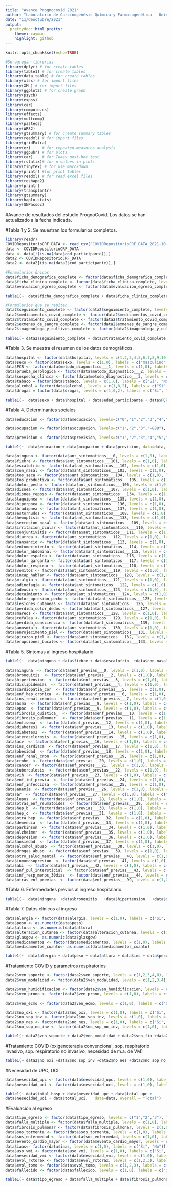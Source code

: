 ```yaml
---
title: "Avance Prognocovid 2021"
author: "Laboratorio de Carcinogenésis Química y Farmacogenética - Universidad de Chile"
date: "11/deoctubre/2021"
output: 
  prettydoc::html_pretty:
    theme: cayman
    highlight: github
---
```


```r
knitr::opts_chunk$set(echo=TRUE)
```



```r

#Se agregan librerias
library(dplyr) # for create tables
library(table1) # for create tables
library(data.table) # for create tables
library(xlsx) # for import files
library(XML) # for import files
library(ggplot2) # for create graph 
library(psych) 
library(expss)
library(car)
library(compute.es)
library(effects)
library(multcomp)
library(pastecs)
library(WRS2)
library(gtsummary) # for create summary tables
library(readxl) # for import files
library(gridExtra)
library(ez)     # for repeated-measures analysis
library(ggpubr) # for plots
library(car)    # for Tukey post-hoc test
library(rstatix)# for p-values in plots
library(tinytex) # for use marckdown
library(printr) #for print tables
library(readxl) # for read excel files
library(reshape2)
library(printr)
library(transplantr) 
library(gtsummary)
library(haplo.stats)
library(SNPassoc)

```

#Avance de resultados del estudio PrognoCovid. Los datos se han actualizado a la fecha indicada. 

#Tabla 1 y 2. Se muestran los formularios completos.

```r
library(readr)
COVIDRepositorioCRF_DATA <- read_csv("COVIDRepositorioCRF_DATA_2021-10-11_2247.csv")
data <- COVIDRepositorioCRF_DATA
data <- data[!(is.na(data$cod_participante)),]
data2 <- COVIDRepositorioCRF_DATA
data2 <- data2[(is.na(data2$cod_participante)),]
```


```r
#Formularios únicos
data$ficha_demografica_complete <- factor(data$ficha_demografica_complete, levels=c(0,1,2), labels = c("Incomplete","Unverified","Complete"))
data$ficha_clinica_complete <- factor(data$ficha_clinica_complete, levels=c(0,1,2), labels = c("Incomplete","Unverified","Complete"))
data$evaluacion_egreso_complete <- factor(data$evaluacion_egreso_complete, levels=c(0,1,2), labels = c("Incomplete","Unverified","Complete"))


```

```r
table1(~  data$ficha_demografica_complete + data$ficha_clinica_complete + data$evaluacion_egreso_complete, data=data, overall = "Total")

```


```r

#Formularios que se repiten
data2$seguimiento_complete <- factor(data2$seguimiento_complete, levels=c(0,1,2), labels = c("Incomplete","Unverified","Complete"))
data2$medicamentos_covid_complete <- factor(data2$medicamentos_covid_complete, levels=c(0,1,2), labels = c("Incomplete","Unverified","Complete"))
data2$tratamiento_covid_complete <- factor(data2$tratamiento_covid_complete, levels=c(0,1,2), labels = c("Incomplete","Unverified","Complete"))
data2$exmenes_de_sangre_complete <- factor(data2$exmenes_de_sangre_complete, levels=c(0,1,2), labels = c("Incomplete","Unverified","Complete"))
data2$imagenologa_y_cultivos_complete <- factor(data2$imagenologa_y_cultivos_complete, levels=c(0,1,2), labels = c("Incomplete","Unverified","Complete"))


```

```r
table1(~ data2$seguimiento_complete + data2$tratamiento_covid_complete + data2$medicamentos_covid_complete + data2$imagenologa_y_cultivos_complete, data=data2, overall = "Total")
```



#Tabla 3. Se muestra el resumen de los datos demográficos. 


```r
data$hospital <- factor(data$hospital, levels = c(1,2,3,4,5,6,7,8,9,10,11,12), labels = c("HAP", "UCH", "HSJ", "FAL", "HIG", "TEM", "TAR", "ANT", "VAL", "MAG", "HDS", "UDA"))
data$sexo <- factor(data$sexo, levels = c(1,0), labels = c("masculino", "femenino"))
data$PCR <- factor(data$metodo_diagnostico___1, levels = c(1,0), labels = c("Si", "No"))
data$prueba_serologica <- factor(data$metodo_diagnostico___2, levels = c(1,0), labels = c("Si", "No"))
data$sospecha_clinica <- factor(data$metodo_diagnostico___3, levels = c(1,0), labels = c("Si", "No"))
data$tabaco = factor(data$tabaco, levels = c(1,0), labels = c("Si", "No"))
data$alcohol = factor(data$alcohol, levels = c(1,0,2), labels = c("Si", "No", "Suspendido"))
data$drogas = factor(data$drogas, levels = c(1,0,2), labels = c("Si", "No", "Suspendido"))

```



```r
table1(~  data$sexo + data$hospital + data$edad_participante + data$PCR + data$prueba_serologica + data$sospecha_clinica + data$tabaco + data$alcohol + data$drogas, data=data, overall = "Total")

```

#Tabla 4. Determinantes sociales


```r
data$educacion <- factor(data$educacion, levels=c("0","1","2","3","4","5","6","7","8","9","-888"), labels = c("Ninguno","Analfabeto","Básico completo","Medio completo","Técnico profesional completo","Universitario completo","Básico incompleto","Medio incompleto","Técnico profesional incompleto","Universitario incompleto","No Sabe / No determinado"))

data$ocupacion <- factor(data$ocupacion, levels=c("1","2","3","-888"), labels = c("Activo","Inactivo","Cesante","No Sabe / No determinado"))

data$prevision <- factor(data$prevision, levels=c("1","2","3","4","5","99"), labels = c("Sistema Público FONASA","F.F.A.A y de orden","ISAPRE","Particular","Ninguno","Otro {otra_prevision}"))

```


```r
table1(~  data$educacion + data$ocupacion + data$prevision, data=data, overall = "Total")

```



```r
data$ninguno <- factor(data$ant_sintomaticos___0, levels = c(1,0), labels = c("Si", "No"))
data$fiebre <- factor(data$ant_sintomaticos___101, levels = c(1,0), labels = c("Si", "No"))
data$escalofrio <- factor(data$ant_sintomaticos___102, levels = c(1,0), labels = c("Si", "No"))
data$con_nasal <- factor(data$ant_sintomaticos___103, levels = c(1,0), labels = c("Si", "No"))
data$tos_seca <- factor(data$ant_sintomaticos___104, levels = c(1,0), labels = c("Si", "No"))
data$tos_productiva <- factor(data$ant_sintomaticos___105, levels = c(1,0), labels = c("Si", "No"))
data$dolor_pecho <- factor(data$ant_sintomaticos___106, levels = c(1,0), labels = c("Si", "No"))
data$disnea <- factor(data$ant_sintomaticos___107, levels = c(1,0), labels = c("Si", "No"))
data$disnea_reposo <- factor(data$ant_sintomaticos___134, levels = c(1,0), labels = c("Si", "No"))
data$taquipnea <- factor(data$ant_sintomaticos___135, levels = c(1,0), labels = c("Si", "No"))
data$hiperpnea <- factor(data$ant_sintomaticos___136, levels = c(1,0), labels = c("Si", "No"))
data$bradipnea <- factor(data$ant_sintomaticos___137, levels = c(1,0), labels = c("Si", "No"))
data$estornudos <- factor(data$ant_sintomaticos___108, levels = c(1,0), labels = c("Si", "No"))
data$hemoptisis <- factor(data$ant_sintomaticos___138, levels = c(1,0), labels = c("Si", "No"))
data$secresion_nasal <- factor(data$ant_sintomaticos___109, levels = c(1,0), labels = c("Si", "No"))
data$irritacion_ocular <- factor(data$ant_sintomaticos___110, levels = c(1,0), labels = c("Si", "No"))
data$conjuntivitis <- factor(data$ant_sintomaticos___111, levels = c(1,0), labels = c("Si", "No"))
data$diarrea <- factor(data$ant_sintomaticos___112, levels = c(1,0), labels = c("Si", "No"))
data$cansancio <- factor(data$ant_sintomaticos___113, levels = c(1,0), labels = c("Si", "No"))
data$entumecimiento <- factor(data$ant_sintomaticos___114, levels = c(1,0), labels = c("Si", "No"))
data$dolor_abdominal <- factor(data$ant_sintomaticos___115, levels = c(1,0), labels = c("Si", "No"))
data$dolor_espalda <- factor(data$ant_sintomaticos___116, levels = c(1,0), labels = c("Si", "No"))
data$dolor_garganta <- factor(data$ant_sintomaticos___117, levels = c(1,0), labels = c("Si", "No"))
data$dolor_respirar <- factor(data$ant_sintomaticos___118, levels = c(1,0), labels = c("Si", "No"))
data$vomitos <- factor(data$ant_sintomaticos___119, levels = c(1,0), labels = c("Si", "No"))
data$incap_hablar <- factor(data$ant_sintomaticos___120, levels = c(1,0), labels = c("Si", "No"))
data$mialgia <- factor(data$ant_sintomaticos___121, levels = c(1,0), labels = c("Si", "No"))
data$odinofagia <- factor(data$ant_sintomaticos___122, levels = c(1,0), labels = c("Si", "No"))
data$adeusia <- factor(data$ant_sintomaticos___123, levels = c(1,0), labels = c("Si", "No"))
data$decaimiento <- factor(data$ant_sintomaticos___124, levels = c(1,0), labels = c("Si", "No"))
data$dolor_opresion_pecho <- factor(data$ant_sintomaticos___125, levels = c(1,0), labels = c("Si", "No"))
data$lesiones_cutaneas <- factor(data$ant_sintomaticos___126, levels = c(1,0), labels = c("Si", "No"))
data$perdida_color_dedos <- factor(data$ant_sintomaticos___127, levels = c(1,0), labels = c("Si", "No"))
data$mareos <- factor(data$ant_sintomaticos___128, levels = c(1,0), labels = c("Si", "No"))
data$cefalea <- factor(data$ant_sintomaticos___129, levels = c(1,0), labels = c("Si", "No"))
data$perdida_consciencia <- factor(data$ant_sintomaticos___139, levels = c(1,0), labels = c("Si", "No"))
data$anosmia <- factor(data$ant_sintomaticos___130, levels = c(1,0), labels = c("Si", "No"))
data$enrojecimento_piel <- factor(data$ant_sintomaticos___131, levels = c(1,0), labels = c("Si", "No"))
data$picazon_piel <- factor(data$ant_sintomaticos___132, levels = c(1,0), labels = c("Si", "No"))
data$erupciones_bucales <- factor(data$ant_sintomaticos___133, levels = c(1,0), labels = c("Si", "No"))

```

#Tabla 5. Sintomas al ingreso hospitalario

```r
table1(~  data$ninguno + data$fiebre + data$escalofrio  +data$con_nasal  +data$tos_seca  +data$tos_productiva  +data$dolor_pecho  +data$disnea  +data$disnea_reposo  +data$taquipnea  +data$hiperpnea   +data$bradipnea  +data$estornudos +data$hemoptisis  +data$secresion_nasal  +data$irritacion_ocular  +data$conjuntivitis +data$diarrea  +data$cansancio  +data$entumecimiento  +data$dolor_abdominal  +data$dolor_espalda  +data$dolor_garganta  +data$dolor_respirar  +data$vomitos  +data$incap_hablar  +data$mialgia  +data$odinofagia  +data$adeusia  +data$decaimiento  +data$dolor_opresion_pecho  +data$lesiones_cutaneas +data$perdida_color_dedos  +data$mareos  +data$cefalea  +data$perdida_consciencia  +data$anosmia  +data$enrojecimento_piel +data$picazon_piel  +data$erupciones_bucales, data=data, overall = "Total")

```


```r
data$ninguna  <- factor(data$enf_previas___0, levels = c(1,0), labels = c("Si", "No"))
data$bronquitis  <- factor(data$enf_previas___2, levels = c(1,0), labels = c("Si", "No"))
data$hipertension  <- factor(data$enf_previas___3, levels = c(1,0), labels = c("Si", "No"))
data$dislipidemias  <- factor(data$enf_previas___4, levels = c(1,0), labels = c("Si", "No"))
data$cardiopatia_cor  <- factor(data$enf_previas___5, levels = c(1,0), labels = c("Si", "No"))
data$enf_hep_cronica  <- factor(data$enf_previas___6, levels = c(1,0), labels = c("Si", "No"))
data$ins_renal_cronica  <- factor(data$enf_previas___7, levels = c(1,0), labels = c("Si", "No"))
data$asma  <- factor(data$enf_previas___8, levels = c(1,0), labels = c("Si", "No"))
data$epoc  <- factor(data$enf_previas___9, levels = c(1,0), labels = c("Si", "No"))
data$fibrosis_quistica_  <- factor(data$enf_previas___10, levels = c(1,0), labels = c("Si", "No"))
data$fibrosis_pulmonar_  <- factor(data$enf_previas___11, levels = c(1,0), labels = c("Si", "No"))
data$enfisema  <- factor(data$enf_previas___12, levels = c(1,0), labels = c("Si", "No"))
data$diabetes1  <- factor(data$enf_previas___13, levels = c(1,0), labels = c("Si", "No"))
data$diabetes2  <- factor(data$enf_previas___14, levels = c(1,0), labels = c("Si", "No"))
data$aterosclerosis  <- factor(data$enf_previas___15, levels = c(1,0), labels = c("Si", "No"))
data$acv  <- factor(data$enf_previas___16, levels = c(1,0), labels = c("Si", "No"))
data$ins_cardiaca  <- factor(data$enf_previas___17, levels = c(1,0), labels = c("Si", "No"))
data$obesidad  <- factor(data$enf_previas___18, levels = c(1,0), labels = c("Si", "No"))
data$enf_renal_cron  <- factor(data$enf_previas___19, levels = c(1,0), labels = c("Si", "No"))
data$crohn  <- factor(data$enf_previas___20, levels = c(1,0), labels = c("Si", "No"))
data$cancer  <- factor(data$enf_previas___21, levels = c(1,0), labels = c("Si", "No"))
data$tuberculosis  <- factor(data$enf_previas___22, levels = c(1,0), labels = c("Si", "No"))
data$vih  <- factor(data$enf_previas___23, levels = c(1,0), labels = c("Si", "No"))
data$enf_inf_previa  <- factor(data$enf_previas___24, levels = c(1,0), labels = c("Si", "No"))
data$enf_infecciosa  <- factor(data$enf_previas___25, levels = c(1,0), labels = c("Si", "No"))
data$anemia  <- factor(data$enf_previas___26, levels = c(1,0), labels = c("Si", "No"))
data$ar  <- factor(data$enf_previas___27, levels = c(1,0), labels = c("Si", "No"))
data$lupus  <- factor(data$enf_previas___28, levels = c(1,0), labels = c("Si", "No"))
data$otras_enf_reumatoides  <- factor(data$enf_previas___29, levels = c(1,0), labels = c("Si", "No"))
data$hep_b  <- factor(data$enf_previas___30, levels = c(1,0), labels = c("Si", "No"))
data$hep_c  <- factor(data$enf_previas___31, levels = c(1,0), labels = c("Si", "No"))
data$otra_hep  <- factor(data$enf_previas___32, levels = c(1,0), labels = c("Si", "No"))
data$demencia  <- factor(data$enf_previas___33, levels = c(1,0), labels = c("Si", "No"))
data$parkinson  <- factor(data$enf_previas___34, levels = c(1,0), labels = c("Si", "No"))
data$alzheimer  <- factor(data$enf_previas___35, levels = c(1,0), labels = c("Si", "No"))
data$depresion  <- factor(data$enf_previas___36, levels = c(1,0), labels = c("Si", "No"))
data$ansiedad  <- factor(data$enf_previas___37, levels = c(1,0), labels = c("Si", "No"))
data$alcohol_abuso  <- factor(data$enf_previas___38, levels = c(1,0), labels = c("Si", "No"))
data$drogas_abuso  <- factor(data$enf_previas___39, levels = c(1,0), labels = c("Si", "No"))
data$otro_salud_mental  <- factor(data$enf_previas___40, levels = c(1,0), labels = c("Si", "No"))
data$inmunosupresion  <- factor(data$enf_previas___41, levels = c(1,0), labels = c("Si", "No"))
data$aki  <- factor(data$enf_previas___42, levels = c(1,0), labels = c("Si", "No"))
data$enf_pul_intersticial  <- factor(data$enf_previas___43, levels = c(1,0), labels = c("Si", "No"))
data$inf_resp_menos_30dias  <- factor(data$enf_previas___44, levels = c(1,0), labels = c("Si", "No"))
data$otras_enf_previas  <- factor(data$enf_previas___99, levels = c(1,0), labels = c("Si", "No"))

```

#Tabla 6. Enfermedades previos al ingreso hospitalario.

```r
table1(~  data$ninguna  +data$bronquitis   +data$hipertension   +data$dislipidemias   +data$cardiopatia_cor   +data$enf_hep_cronica   +data$ins_renal_cronica   +data$asma  +data$epoc   +data$fibrosis_quistica_   +data$fibrosis_pulmonar_   +data$enfisema  +data$diabetes1   +data$diabetes2   +data$aterosclerosis   +data$acv   +data$ins_cardiaca   +data$obesidad   +data$enf_renal_cron   +data$crohn  +data$cancer  +data$tuberculosis   +data$vih   +data$enf_inf_previa   +data$enf_infecciosa  +data$anemia   +data$ar   +data$lupus   +data$otras_enf_reumatoides   +data$hep_b   +data$hep_c   +data$otra_hep  +data$demencia  +data$parkinson  +data$alzheimer   +data$depresion  +data$ansiedad   +data$alcohol_abuso   +data$drogas_abuso  +data$otro_salud_mental   +data$inmunosupresion   +data$aki   +data$enf_pul_intersticial   +data$inf_resp_menos_30dias  +data$otras_enf_previas, data=data, overall = "Total")

```

#Tabla 7.  Datos clínicos al ingreso

```r
data$alergia <- factor(data$alergia, levels = c(1,0), labels = c("Si", "No"))
data$peso <- as.numeric(data$peso)
data$altura <- as.numeric(data$altura)
data$alteracion_cutanea <- factor(data$alteracion_cutanea, levels = c(1,0), labels = c("Si", "No"))
data$glasgow <- as.numeric(data$glasgow)
data$medicamentos <- factor(data$medicamentos, levels = c(1,0), labels = c("Si", "No"))
data$medicamentos_cuanto<- as.numeric(data$medicamentos_cuanto)

```

```r
table1(~  data$alergia + data$peso + data$altura + data$imc + data$peso_ideal + data$alteracion_cutanea + data$temp_ingreso + data$frec_cardiaca + data$dis_ingreso + data$sis_ingreso + data$art_media_ingreso + data$glasgow + data$medicamentos + data$medicamentos_cuanto, data=data, overall = "Total")

```

#Tratamiento COVID y parámetros respiratorios


```r

data2$ven_soporte <- factor(data2$ven_soporte, levels = c(1,2,3,4,0), labels = c("oxigenoterapia_convencional", "oxigenoterapia_alto_flujo", "vent_mec_no_inv", "vent_mec_inva", "ninguna"))
data2$ven_modalidad <- factor(data2$ven_modalidad, levels = c(1,2,3,4), labels = c("vent_prog_volumen", "vent_prog_presion", "vent_mixta_doble_control", "presion_positiva_contra_via_aerea"))

data2$ven_humidificacion <- factor(data2$ven_humidificacion, levels = c(1,0), labels = c("Si", "No"))
data2$ven_prono <- factor(data2$ven_prono, levels = c(1,0), labels = c("Si", "No"))

data2$ven_ecmo <- factor(data2$ven_ecmo, levels = c(1,0), labels = c("Si", "No"))

data2$no_oxi <- factor(data2$no_oxi, levels = c(1,0), labels = c("Si", "No"))
data2$no_sop_inv <- factor(data2$no_sop_inv, levels = c(1,0), labels = c("Si", "No"))
data2$no_nes <- factor(data2$no_nes, levels = c(1,0), labels = c("Si", "No"))
data2$no_sop_no_inv <- factor(data2$no_sop_no_inv, levels = c(1,0), labels = c("Si", "No"))

```

```r
table1(~ data2$ven_soporte + data2$ven_modalidad + data2$ven_fio +data2$ven_pafi +data2$ven_po +data2$ven_pco +data2$ven_vol +data2$ven_frec_res +data2$ven_peep +data2$ven_presion_sop +data2$ven_tiempo +data2$ven_pme +data2$ven_pmeseta +data2$ven_compliance +data2$ven_humidificacion +data2$ven_prono +data2$ven_balance +data2$ven_compliance +data2$ven_ecmo , data=data2, overall = "Total")
```

#Tratamiento COVID (oxigenoterapia convencional, sop. respiratorio invasivo, sop. respiratorio no invasivo, necesidad de m.a. de VM)

```r
table1(~ data2$no_oxi +data2$no_sop_inv +data2$no_nes +data2$no_sop_no_inv, data=data2, overall = "Total")
```

#Necesidad de UPC, UCI

```r

data$nesecidad_upc <- factor(data$nesecidad_upc, levels = c(1,0), labels = c("Si", "No"))
data$nesecidad_uci <- factor(data$nesecidad_uci, levels = c(1,0), labels = c("Si", "No"))

```


```r
table1(~ data$total_hosp + data$nesecidad_upc + data$total_upc + 
data$nesecidad_uci + data$total_uci,   data=data, overall = "Total")
```

#Evaluación al egreso


```r
data$tipo_egreso <- factor(data$tipo_egreso, levels = c("1","2","3"), labels = c("Alta a domicilio","Traslado a otro centro hospitalario","Fallecimiento"))
data$falla_multiple <- factor(data$falla_multiple, levels = c(1,0), labels = c("Si", "No"))
data$fibrosis_pulmonar <- factor(data$fibrosis_pulmonar, levels = c(1,0), labels = c("Si", "No"))
data$sos_tormenta <- factor(data$sos_tormenta, levels = c(1,0), labels = c("Si", "No"))
data$sos_enfermedad <- factor(data$sos_enfermedad, levels = c(1,0), labels = c("Si", "No"))
data$evento_cardio_mayor <- factor(data$evento_cardio_mayor, levels = c(1,0), labels = c("Si", "No"))
data$iaas<- factor(data$iaas, levels = c(1,0), labels = c("Si", "No"))
data$uso_vmi <- factor(data$uso_vmi, levels = c(1,0), labels = c("Si", "No"))
data$nesecidad_vmi <- factor(data$nesecidad_vmi, levels = c(1,0), labels = c("Si", "No"))
data$evol_rxtorax <- factor(data$evol_rxtorax, levels = c(1,2,3), labels = c("mejoria", "progresion", "normalidad"))
data$evol_tomo <- factor(data$evol_tomo, levels = c(1,2,3), labels = c("mejoria", "progresion", "normalidad")) 
data$fallecido <- factor(data$fallecido, levels = c(1,0), labels = c("Si", "No"))
```

```r
table1(~ data$tipo_egreso + data$falla_multiple + data$fibrosis_pulmonar + data$sos_tormenta + data$sos_enfermedad + data$evento_cardio_mayor + data$iaas + data$uso_vmi + data$nesecidad_vmi + data$evol_rxtorax + data$evol_tomo +  data$fallecido, data=data, overall = "Total")
```



